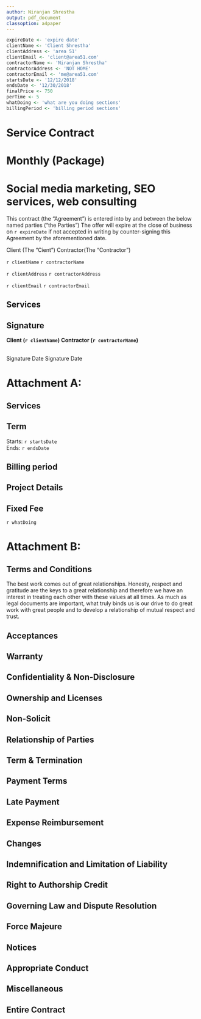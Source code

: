 ```yaml
---
author: Niranjan Shrestha
output: pdf_document
classoption: a4paper
---
```


<!-- variable -->
```r
expireDate <- 'expire date'
clientName <- 'Client Shrestha'
clientAddress <- 'area 51'
clientEmail <- 'client@area51.com'
contractorName <- 'Niranjan Shrestha'
contractorAddress <- 'NOT HOME'
contractorEmail <- 'me@area51.com'
startsDate <- '12/12/2018'
endsDate <- '12/30/2018'
finalPrice <- 750
perTime <- 5
whatDoing <- 'what are you doing sections'
billingPeriod <- 'billing period sections'
```


# Service Contract
# Monthly (Package)
# Social media marketing, SEO services, web consulting

This contract (the "Agreement") is entered into by and between the below named parties ("the Parties")
The offer will expire at the close of business on `r expireDate` if not accepted in writing by counter-signing this Agreement by the aforementioned date.

Client (The "Cient") \hfill Contractor(The "Contractor")

`r clientName` \hfill `r contractorName`

`r clientAddress` \hfill `r contractorAddress`

`r clientEmail` \hfill `r contractorEmail`  

\vskip 3in

## Services  
\begin{flushleft}
Contractor agrees to perform services as described in Attachment A (the "Services") and Client agrees to pay Contractor as described in Attachment A.
\end{flushleft}

## Signature
\begin{flushleft}
In witness whereof, the Parties, have executed this Agreement, inclusive of Attachment A and Attachment B, as of the later of the two dates below (the "Effective Date").
\end{flushleft}

**Client (`r clientName`)** \hfill 
**Contractor (`r contractorName`)**  

\vskip 0.3in

\underline{\hspace{5cm}} \underline{\hspace{2cm}} \hspace{2cm} \underline{\hspace{5cm}} \underline{\hspace{2cm}}   
Signature \hspace{3.5cm} Date \hspace{3.2cm} Signature \hspace{3.5cm} Date

\break

# **Attachment A:**

## Services

## Term  

Starts: `r startsDate`  
Ends: `r endsDate`  


## Billing period  
\begin{flushleft}
`r billingPeriod`
\end{flushleft}
## Project Details  

## Fixed Fee  
`r whatDoing`

\begin{flushright}
\textbf{\$`r finalPrice` x 1 (Fixed Fee)} \\
\textbf{`r finalPrice/perTime` x `r perTime`} \\
Total: \$`r finalPrice`
\end{flushright}  

\break

# **Attachment B:**  

## Terms and Conditions
The best work comes out of great relationships. Honesty, respect and gratitude are the keys to a great relationship and therefore we have an interest in treating each other with these values at all times. As much as legal documents are important, what truly binds us is our drive to do great work with great people and to develop a relationship of mutual respect and trust.  

## Acceptances  
\begin{flushleft}
The undersigned representative of Client has the authority to enter into this Agreement on behalf of Client. Client agrees to cooperate and to provide Contractor with everything needed to complete the Services as, when and in the format requested by Contractor. Contractor has the experience and ability to do everything Contractor agreed to for Client and will do it all in a professional and timely manner. Contractor will endeavor to meet every deadline that's set and to meet the expectation for Services to the best of its abilities.
\end{flushleft}

## Warranty
\begin{flushleft}
Contractor warrants that: (i) the Services will be performed in a professional and workmanlike manner and that none of such Services or any part of this Agreement is or will be inconsistent with any obligation Contractor may have to others; (ii) none of the Services or Inventions or any development, use, production, distribution or exploitation thereof will infringe, misappropriate or violate any intellectual property or other right of any person or entity (including, without limitation, Contractor); (iii) Contractor has the full right to provide Client with the assignments and rights provided for herein; (iv) Contractor shall comply with all applicable laws in the course of performing the Services and (v) if Contractor's work requires a license, Contractor has obtained that license and the license is in full force and effect.  

EXCEPT AS SET FORTH IN THIS ATTACHMENT B, CONTRACTOR DISCLAIMS ANY AND ALL WARRANTIES, WHETHER EXPRESSED OR IMPLIED, INCLUDING BUT NOT LIMITED TO THE WARRANTY OF MERCHANTABILITY, FITNESS FOR A PARTICULAR PURPOSE, SUITABILITY, COMPLETENESS OR RESULTS TO BE DERIVED FROM THE WORK. EXCEPT AS SET FORTH HEREIN, ALL DELIVERABLES ARE DELIVERED ON AN "AS-IS" BASIS.
\end{flushleft}

## Confidentiality & Non-Disclosure
\begin{flushleft}
Each party shall maintain, in the strictest confidence, all Confidential Information (as defined in the next sentence) of the other party. "Confidential Information" means all (i) nonpublic information (at the time of disclosure) disclosed by one party to the other party under this Agreement, provided such information is marked or indicated by the disclosing party to be confidential; (ii) and any information which ought reasonably be considered confidential with regard to the circumstances surrounding disclosure, whether or not such information is marked "Confidential".  

In the event a party is required to disclose Confidential Information pursuant to a judicial or other governmental order, such party shall, to the maximum extent permitted by law or opinion of counsel, provide the other party with prompt notice prior to any disclosure so that the party or its client may seek other legal remedies to maintain the confidentiality of such Confidential Information.  

Each party receiving Confidential Information shall be responsible for any breach of this provision that is caused by any of its employees, affiliates, representatives or agents and such party agrees to indemnify and hold harmless the other party from and against any liabilities, claims, damages, losses, costs and expenses resulting, directly or indirectly, from any breach by a party, or any of its employees or independent contractors, of any provision of this Agreement. The obligations of this Section shall survive
termination of this Agreement for a period of 3 years.
\end{flushleft}

## Ownership and Licenses
\begin{flushleft}
Contractor agrees that the deliverables and materials developed pursuant to this Agreement (including, without limitation, all presentations, writings, ideas, concepts, designs, text, plans, and other materials that Conctractor conceives and develops pursuant to this Agreement, including all materials incorporated therein whether such materials were conceived or created by Contractor individually or jointly, on or off the premises of Client, or during or after working time) shall be treated as if the development of such deliverable constitutes a "work for hire" and shall be owned by Client upon payment of all fees due to Contractor pursuant to this Agreement.  

In the event that any such material is considered not to be a "work made for hire," Contractor hereby assigns all ownership (whether represented or not by a registered patent, copyright, trade secret) and other proprietary or rights, title and interest in such deliverables and materials to Client, and agrees to execute such documents as Client may reasonably request, in order to assist Client in obtaining and protecting such rights. 

Page 2/5 v1.0
\end{flushleft}

\break

\begin{flushleft}
Contractor agrees that Contractor has no interest in any materials that Contractor submits to Client, including, without limitation, any security interest therein, and hereby releases to Client any interest therein (if any) which may be created by operation of law. Except as otherwise agreed to in writing and as necessary in the performance of this Agreement, Contractor shall have no rights to license, sell or use the deliverables or materials developed under this Agreement, or any portion thereof.
\end{flushleft}

## Non-Solicit
\begin{flushleft}
Contractor agrees that during the period in which it is providing Services and for one year thereafter, Contractor will not encourage or solicit any employee, vendor, client or contractor of Client to leave Client for any reason.
\end{flushleft}

## Relationship of Parties
\begin{flushleft}
Nothing contained in this Agreement shall be construed to create a partnership, joint or co-venture, agency, or employment relationship between Contractor and Client. Both Parties agree that Contractor is, and at all times during this Agreement shall remain, an independent contractor.
\end{flushleft}

## Term & Termination
\begin{flushleft}
Either Party may terminate this Agreement at any time, with or without cause, upon 7 days written notice.  

Either Party also may at any time terminate the Agreement immediately if: (i) the other party commits a breach of this Agreement and such party does not cure a breach within 5 days of written notice from the non-breaching party of such breach.  

If this Agreement is terminated earlier by Client without cause, Client agrees to pay Contractor any and all sums which are due and payable for: (i) services provided as of the date of termination; and (ii) expenses already incurred, including those from documented non-cancelable commitments. Contractor agrees to use the best efforts to minimize such costs and expenses.  

Termination for any reason shall not affect the rights granted to Client by Contractor hereunder. Upon termination, Client shall pay to Contractor all undisputed amounts due and payable. If upon termination Client has not paid undisputed fees owed for the material, deliverables or Services provided by Contractor as of the date of termination, Client agrees not to use any such material or the product of such Service, until Client has paid Contractor in full. Any provisions or clause in this Contract that, by its language or context, implies its survival shall survive any termination or expiration of this Agreement. Notwithstanding anything to the contrary in this Agreement, Contractor shall retain a perfected security interest in the deliverable or material until Client has made payment in full for all undisputed amounts as of the termination date. Contractor hereby agrees to release and waive its security interest in the deliverable and material upon receipt of full payment for all undisputed amounts.
\end{flushleft}

## Payment Terms
\begin{flushleft}
Clients understands the importance of paying independent contractors in a timely manner and wants to maintain a positive working relationship with Contractor to keep the project moving forward.  

Payments for each invoice delivered by Contractor to Client are due within 15 days of receipt. In case of overdue payments, Contractor reserves the right to stop work until payment is received.
\end{flushleft}

## Late Payment
\begin{flushleft}
In the event an invoice is not paid on time, to the maximum extent allowable by law, Contractor will charge a late payment fee of 1.50\% per month on any overdue and unpaid balance not in dispute.  

Contractor's acceptance of such service charges does not waive its rights to any remedies for Client's breach of this Agreement.  

All payment obligations are non-cancelable and fees paid are non-refundable.
\end{flushleft}


## Expense Reimbursement
\begin{flushleft}
Client shall reimburse all expenses that are reasonable and that have been authorized in writing by Client in advance; payable
within 15 days of itemized invoice.
\end{flushleft}


## Changes
\begin{flushleft}
Any material changes to the Services, including work to be performed and related fees must be approved by the prior written consent of both parties.
\end{flushleft}


## Indemnification and Limitation of Liability
\begin{flushleft}
Contractor agrees to indemnify, defend and hold harmless Client from any and all claims, actions, damages, and liabilities (excluding, without limitation, attorneys' fees, costs and expenses) arising (i) through Contractor's gross negligence ; (ii) out of any claim that the materials or deliverables, or any portion thereof, in fact infringes upon or violate any proprietary rights of any third party, including but not limited to patent, copyright and trade secret rights; or (iii) from a breach or alleged breach of any of Contractor's representations, warranties or agreements herein.  

Page 3/5 v1.0
\end{flushleft}

\break

\begin{flushleft}
Client agrees to indemnify, defend and hold harmless Contractor from any and all claims, actions, damages, liabilities, costs and expenses (including, without limitation, reasonable attorneys' fees) arising in any manner caused by Client's (i) gross negligence; (ii) out of any claim that Client provided content, or any portion thereof in fact infringes upon or violate any proprietary rights of any third party, including but not limited to patent, copyright and trade secret rights; or (iii) from a breach or alleged breach of any of Client's representations, warranties or agreements herein.  

TO THE MAXIMUM EXTENT ALLOWABLE BY LAW, CONTRACTOR SHALL NOT BE LIABLE TO THE CLIENT FOR ANY INCIDENTAL, CONSEQUENTIAL, INDIRECT, SPECIAL, PUNITIVE OR EXEMPLARY DAMAGES (INCLUDING DAMAGES FOR LOST PROFIT, LOSS OF BUSINESS OR THE LIKE) ARISING OUT OF OR RELATING TO THIS ATTACHMENT B OR THIS AGREEMENT, CONTRACTOR'S PERFORMANCE HEREUNDER OR DISRUPTION OF ANY OF THE FOREGOING, EVEN IF CLIENT HAS BEEN ADVISED OF THE POSSIBILITY OF SUCH DAMAGES AND REGARDLESS OF THE CAUSE OF ACTION, WHETHER SOUNDING IN CONTRACT, TORT, BREACH OF WARRANTY OR OTHERWISE. TO THE MAXIMUM EXTENT ALLOWABLE BY LAW, CONTRACTOR'S AGGREGATE LIABILITY UNDER THIS ATTACHMENT B AND THIS AGREEMENT SHALL IN NO EVENT EXCEED THE AGGREGATE COMPENSATION PAID BY CLIENT TO THE CONTRACTOR UNDER THIS AGREEMENT.  
\end{flushleft}


## Right to Authorship Credit
\begin{flushleft}
Both Parties agree that when asked, Client must properly identify Contractor as the creator of the deliverables. Client does not have a proactive duty to display Contractor's name together with the deliverables, but Client may not seek to mislead others that the deliverables were created by anyone other than Contractor. Client hereby agrees Contractor may use the work product as part of Contractors portfolio and websites, galleries and other media solely for the purpose of showcasing Contractors work but not for any other purpose. Contractor will not publish any confidential or non-public work without Client's prior written consent.
\end{flushleft}


## Governing Law and Dispute Resolution
\begin{flushleft}
This Agreement and any dispute arising hereunder shall be governed by the laws of the jurisdiction of Contractor's primary business location (the "Contractor's Jurisdiction"), without regard to the conflicts of law provisions thereof. For all purposes of this Agreement, the Parties consent to exclusive jurisdiction and venue in the courts located in the Contractor's jurisdiction. The failure of either party to enforce its rights under this Agreement at any time for any period shall not be construed as a waiver of such rights.
\end{flushleft}


## Force Majeure
\begin{flushleft}
No failure or omission by a party in the performance of any obligation under this Agreement shall be deemed a breach of this Agreement or create any liability if such failure or omission shall arise from any cause or causes beyond the reasonable control of such party which cannot be overcome through that party's reasonable diligence, e.g., strikes, riots, war, acts of terrorism, acts of God, severe illness, invasion, fire, explosion, floods and acts of government or governmental agencies or instrumentalities.
\end{flushleft}


## Notices
\begin{flushleft}
Any notices to either Party made pursuant to this Agreement shall be made and sent (i) via US mail or a nationally recognized carrier to the other Party's address on file; (ii) or via e-mail to the other Party's designated representative. Each Party shall have an independent obligation to provide and update, as necessary, the mail and e-mail address on file for such notices. Notices sent by e-mail shall be deemed effective once sent if no error or "bounce back" has been received within twenty-four (24) hours of submission.
\end{flushleft}


## Appropriate Conduct
\begin{flushleft}
Client and Contractor will seek to maintain a professional relationship that is free from harassment of any kind and from any other offensive or disrespectful conduct. If at any time during the term of this Agreement Contractor believes that he/she has been subjected to harassing behavior on the part of Client or Client's staff, Contractor will notify Client immediately and demand that appropriate actions will be taken to correct the matter. In the event that the reported behavior continues following Contractor's second notice, such behavior will constitute a breach of this Agreement and entitle Contractor to terminate this Agreement in accordance with the Agreement's Term and Termination Clause, and be paid in full for the ordered project or for the planned monthly service hours, as applicable, without limiting any other right or remedy available to Contractor by law.
\end{flushleft}


## Miscellaneous
\begin{flushleft}
The section and subsection headings used in this Agreement are for convenience only and will not be used in interpreting this Agreement. Both parties have had the opportunity to review this Agreement and neither party will be deemed the drafter of this Agreement for the purposes of interpreting any ambiguity in this Agreement. The parties agree that this Agreement may be signed by manual or facsimile signatures and in counterparts, each of which will be deemed an original and all of which together will constitute one and the same instrument. In the event that any provision of this Agreement will be determined to be illegal or unenforceable, that provision will be first revised to give the maximum permissible effect to its original intent or, if such revision is not permitted, that specific provision will be eliminated so that this Agreement will otherwise remain in full force and effect and enforceable.
\end{flushleft}

## Entire Contract
\begin{flushleft}
This Agreement, along with this Attachment B, and any exhibits, schedules or attachments, between the Parties supersedes any previous arrangements, oral or written, and may not be modified in any respect except by a future written agreement signed by both Parties.
\end{flushleft}
